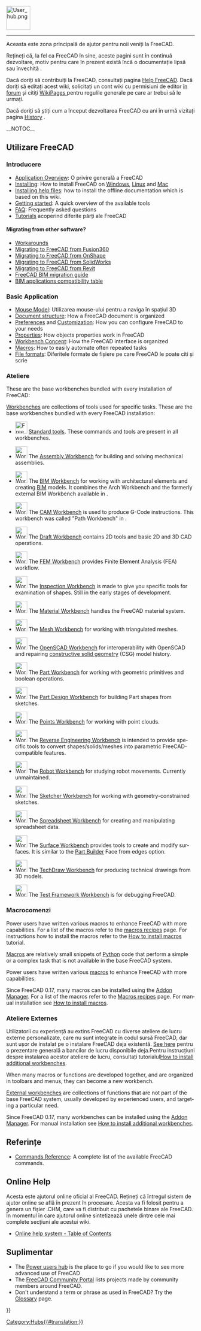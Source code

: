 <languages/>
{{TOCright}}
[[Image:User_hub.png|64px]]
----

Aceasta este zona principală de ajutor pentru noii veniți la FreeCAD.

<div class="mw-translate-fuzzy">
Rețineți că, la fel ca FreeCAD în sine, aceste pagini sunt în continuă dezvoltare, motiv pentru care în prezent există încă o documentație lipsă sau învechită .
</div>

<div class="mw-translate-fuzzy">
Dacă doriți să contribuiți la FreeCAD, consultați pagina [[Help FreeCAD | Help FreeCAD]]. Dacă doriți să editați acest wiki, solicitați un cont wiki cu permisiuni de editor [https://forum.freecadweb.org/viewtopic.php?f=21&t=6830 în forum] și citiți [[WikiPages | WikiPages ]] pentru regulile generale pe care ar trebui să le urmați.
</div>

Dacă doriți să știți cum a început dezvoltarea FreeCAD cu ani în urmă vizitați pagina [[History|History]]  .

<span id="Using_FreeCAD"></span>
<div class="mw-translate-fuzzy">
__NOTOC__
== Utilizare FreeCAD ==
</div>

<span id="Introduction"></span>
===Introducere===

<div class="mw-translate-fuzzy">
* [[About FreeCAD|Application Overview]]: O privire generală a FreeCAD
* [[Installing|Installing]]: How to install FreeCAD on [[Install on Windows|Windows]], [[Install on Linux|Linux]] and [[Install on Mac|Mac]]
* [[Installing Helpfile|Installing help files]]: how to install the offline documentation which is based on this wiki.
* [[Getting started|Getting started]]: A quick overview of the available tools
* [[FAQ|FAQ]]: Frequently asked questions
* [[Tutorials|Tutorials]]  acoperind diferite părți ale FreeCAD
</div>

<div lang="en" dir="ltr" class="mw-content-ltr">
====Migrating from other software?====
</div>

<div lang="en" dir="ltr" class="mw-content-ltr">
* [[Workarounds|Workarounds]]
* [[Migrating_to_FreeCAD_from_Fusion360|Migrating to FreeCAD from Fusion360]]
* [[Migrating_to_FreeCAD_from_OnShape|Migrating to FreeCAD from OnShape]]
* [[Migrating_to_FreeCAD_from_SolidWorks|Migrating to FreeCAD from SolidWorks]]
* [[Migrating_to_FreeCAD_from_Revit|Migrating to FreeCAD from Revit]]
* [https://yorik.uncreated.net/blog/2020-010-freecad-bim-guide FreeCAD BIM migration guide]
* [[BIM_application_compatibility_table|BIM applications compatibility table]]
</div>

<span id="Basic_application"></span>
<div class="mw-translate-fuzzy">
===Basic Application===
</div>

<div class="mw-translate-fuzzy">
* [[Mouse Model|Mouse Model]]: Utilizarea mouse-ului pentru a naviga în spațiul 3D
* [[Document structure|Document structure]]: How a FreeCAD document is organized
* [[Preferences Editor|Preferences]] and [[Interface Customization|Customization]]: How you can configure FreeCAD to your needs
* [[Property editor|Properties]]: How objects properties work in FreeCAD
* [[Workbenches|Workbench Concept]]: How the FreeCAD interface is organized
* [[Macros|Macros]]: How to easily automate often repeated tasks
* [[Import_Export|File formats]]: Diferitele formate de fișiere pe care FreeCAD le poate citi și scrie
</div>

<span id="Workbenches"></span>
<div class="mw-translate-fuzzy">
===Ateliere===
These are the base workbenches bundled with every installation of FreeCAD:
</div>

<div lang="en" dir="ltr" class="mw-content-ltr">
[[Workbenches|Workbenches]] are collections of tools used for specific tasks. These are the base workbenches bundled with every FreeCAD installation:
</div>

<div lang="en" dir="ltr" class="mw-content-ltr">
<!--Please keep this list consistent with Online_Help_Toc and Workbenches-->
* [[Image:Freecad.svg|32px]] [[Std_Base|Standard tools]]. These commands and tools are present in all workbenches.
</div>

<div lang="en" dir="ltr" class="mw-content-ltr">
* [[Image:Workbench_Assembly.svg|32px]] The [[Assembly_Workbench|Assembly Workbench]] for building and solving mechanical assemblies. {{Version|1.0}}
</div>

<div lang="en" dir="ltr" class="mw-content-ltr">
* [[Image:Workbench_BIM.svg|32px]] The [[BIM_Workbench|BIM Workbench]] for working with architectural elements and creating [https://en.wikipedia.org/wiki/Building_information_modeling BIM] models. It combines the Arch Workbench and the formerly external BIM Workbench available in {{VersionMinus|0.21}}.
</div>

<div lang="en" dir="ltr" class="mw-content-ltr">
* [[Image:Workbench_CAM.svg|32px]] The [[CAM_Workbench|CAM Workbench]] is used to produce G-Code instructions. This workbench was called "Path Workbench" in {{VersionMinus|0.21}}.
</div>

<div lang="en" dir="ltr" class="mw-content-ltr">
* [[Image:Workbench_Draft.svg|32px]] The [[Draft_Workbench|Draft Workbench]] contains 2D tools and basic 2D and 3D CAD operations.
</div>

<div lang="en" dir="ltr" class="mw-content-ltr">
* [[Image:Workbench_FEM.svg|32px]] The [[FEM_Workbench|FEM Workbench]] provides Finite Element Analysis (FEA) workflow.
</div>

<div lang="en" dir="ltr" class="mw-content-ltr">
* [[Image:Workbench_Inspection.svg|32px]] The [[Inspection_Workbench|Inspection Workbench]] is made to give you specific tools for examination of shapes. Still in the early stages of development.
</div>

<div lang="en" dir="ltr" class="mw-content-ltr">
* [[Image:Workbench_Material.svg|32px]] The [[Material_Workbench|Material Workbench]] handles the FreeCAD material system. {{Version|1.0}}
</div>

<div lang="en" dir="ltr" class="mw-content-ltr">
* [[Image:Workbench_Mesh.svg|32px]] The [[Mesh_Workbench|Mesh Workbench]] for working with triangulated meshes.
</div>

<div lang="en" dir="ltr" class="mw-content-ltr">
* [[Image:Workbench_OpenSCAD.svg|32px]] The [[OpenSCAD_Workbench|OpenSCAD Workbench]] for interoperability with OpenSCAD and repairing [[Constructive_solid_geometry|constructive solid geometry]] (CSG) model history.
</div>

<div lang="en" dir="ltr" class="mw-content-ltr">
* [[Image:Workbench_Part.svg|32px]] The [[Part_Workbench|Part Workbench]] for working with geometric primitives and boolean operations.
</div>

<div lang="en" dir="ltr" class="mw-content-ltr">
* [[Image:Workbench_PartDesign.svg|32px]] The [[PartDesign_Workbench|Part Design Workbench]] for building Part shapes from sketches.
</div>

<div lang="en" dir="ltr" class="mw-content-ltr">
* [[Image:Workbench_Points.svg|32px]] The [[Points_Workbench|Points Workbench]]  for working with point clouds.
</div>

<div lang="en" dir="ltr" class="mw-content-ltr">
* [[Image:Workbench_Reverse_Engineering.svg|32px]] The [[Reverse_Engineering_Workbench|Reverse Engineering Workbench]] is intended to provide specific tools to convert shapes/solids/meshes into parametric FreeCAD-compatible features.
</div>

<div lang="en" dir="ltr" class="mw-content-ltr">
* [[Image:Workbench_Robot.svg|32px]] The [[Robot_Workbench|Robot Workbench]] for studying robot movements. Currently unmaintained.
</div>

<div lang="en" dir="ltr" class="mw-content-ltr">
* [[Image:Workbench_Sketcher.svg|32px]] The [[Sketcher_Workbench|Sketcher Workbench]] for working with geometry-constrained sketches.
</div>

<div lang="en" dir="ltr" class="mw-content-ltr">
* [[Image:Workbench_Spreadsheet.svg|32px]] The [[Spreadsheet_Workbench|Spreadsheet Workbench]] for creating and manipulating spreadsheet data.
</div>

<div lang="en" dir="ltr" class="mw-content-ltr">
* [[Image:Workbench_Surface.svg|32px]] The [[Surface_Workbench|Surface Workbench]] provides tools to create and modify surfaces. It is similar to the [[Part_Builder|Part Builder]] Face from edges option.
</div>

<div lang="en" dir="ltr" class="mw-content-ltr">
* [[Image:Workbench_TechDraw.svg|32px]] The [[TechDraw_Workbench|TechDraw Workbench]] for producing technical drawings from 3D models.
</div>

<div lang="en" dir="ltr" class="mw-content-ltr">
* [[Image:Workbench_Test.svg|32px]] The [[Testing|Test Framework Workbench]] is for debugging FreeCAD.
</div>

<span id="Macros"></span>
<div class="mw-translate-fuzzy">
===Macrocomenzi===
Power users have written various macros to enhance FreeCAD with more capabilities.  For a list of the macros refer to the [[macros recipes|macros recipes]] page.
For instructions how to install the macros refer to the [[How to install macros|How to install macros]] tutorial.
</div>

<div lang="en" dir="ltr" class="mw-content-ltr">
[[Macros|Macros]] are relatively small snippets of [[Python|Python]] code that perform a simple or a complex task that is not available in the base FreeCAD system.
</div>

<div lang="en" dir="ltr" class="mw-content-ltr">
Power users have written various [[macros|macros]] to enhance FreeCAD with more capabilities.
</div>

<div lang="en" dir="ltr" class="mw-content-ltr">
Since FreeCAD 0.17, many macros can be installed using the [[Std_AddonMgr|Addon Manager]]. For a list of the macros refer to the [[Macros_recipes|Macros recipes]] page. For manual installation see [[How_to_install_macros|How to install macros]].
</div>

<span id="External_workbenches"></span>
<div class="mw-translate-fuzzy">
===Ateliere Externes===
Utilizatorii cu experiență au extins FreeCAD cu diverse ateliere de lucru externe personalizate, care nu sunt integrate în codul sursă FreeCAD, dar sunt ușor de instalat pe o instalare FreeCAD deja existentă. [[External workbenches|See here]] pentru o prezentare generală a bancilor de lucru disponibile deja.Pentru instrucțiuni despre instalarea acestor ateliere de lucru, consultați tutorialul[[How to install additional workbenches|How to install additional workbenches]].
</div>

<div lang="en" dir="ltr" class="mw-content-ltr">
When many macros or functions are developed together, and are organized in toolbars and menus, they can become a new workbench.
</div>

<div lang="en" dir="ltr" class="mw-content-ltr">
[[External_workbenches|External workbenches]] are collections of functions that are not part of the base FreeCAD system, usually developed by experienced users, and targeting a particular need.
</div>

<div lang="en" dir="ltr" class="mw-content-ltr">
Since FreeCAD 0.17, many workbenches can be installed using the [[Std_AddonMgr|Addon Manager]]. For manual installation see [[How_to_install_additional_workbenches|How to install additional workbenches]].
</div>

<span id="Reference"></span>
==Referințe==

<div class="mw-translate-fuzzy">
* [[List of Commands|Commands Reference]]: A complete list of the available FreeCAD commands.
</div>

== Online Help ==

<div class="mw-translate-fuzzy">
<!-- To download the online help in FreeCAD you need to set the proper Url in the [[Preferences Editor|Preferences Editor]] of FreeCAD. Currently the right url has to point to this page. That means you need to set it to:
 [http://juergen-riegel.net/FreeCAD/Docu/index.php/User_hub http://juergen-riegel.net/FreeCAD/Docu/index.php/User_hub]
-->
</div>

<div class="mw-translate-fuzzy">
Acesta este ajutorul online oficial al FreeCAD. Rețineți că întregul sistem de ajutor online se află în prezent în procesare. Acesta va fi folosit pentru a genera un fișier .CHM, care va fi distribuit cu pachetele binare ale FreeCAD. În momentul în care ajutorul online sintetizează unele dintre cele mai complete secțiuni ale acestui wiki.
* [[Online Help Toc| Online help system - Table of Contents]]
</div>

<span id="More"></span>
== Suplimentar ==

<div class="mw-translate-fuzzy">
* The [[Power users hub|Power users hub]] is the place to go if you would like to see more advanced use of FreeCAD
* The [[FreeCAD Community Portal|FreeCAD Community Portal]] lists projects made by community members around FreeCAD.
* Don't understand a term or phrase as used in FreeCAD?  Try the [[Glossary|Glossary]] page.
</div>


{{Userdocnavi{{#translation:}}}}
[[Category:Hubs{{#translation:}}]]
